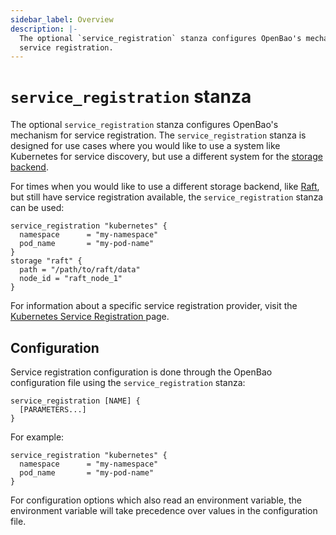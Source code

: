 ```yaml
---
sidebar_label: Overview
description: |-
  The optional `service_registration` stanza configures OpenBao's mechanism for
  service registration.
---
```


# `service_registration` stanza

The optional `service_registration` stanza configures OpenBao's mechanism for
service registration. The `service_registration` stanza is designed for use cases
where you would like to use a system like Kubernetes for service discovery, but use
a different system for the [storage backend][storage-backend].

For times when you would like to use a different storage backend, like
[Raft][raft-backend], but still have service registration available, the
`service_registration` stanza can be used:

```hcl
service_registration "kubernetes" {
  namespace      = "my-namespace"
  pod_name       = "my-pod-name"
}
storage "raft" {
  path = "/path/to/raft/data"
  node_id = "raft_node_1"
}
```

For information about a specific service registration provider, visit the [Kubernetes Service Registration
][kubernetes-service-registration] page.

## Configuration

Service registration configuration is done through the OpenBao configuration file
using the `service_registration` stanza:

```hcl
service_registration [NAME] {
  [PARAMETERS...]
}
```

For example:

```hcl
service_registration "kubernetes" {
  namespace      = "my-namespace"
  pod_name       = "my-pod-name"
}
```

For configuration options which also read an environment variable, the
environment variable will take precedence over values in the configuration
file.

[storage-backend]: /docs/configuration/storage
[raft-backend]: /docs/configuration/storage/raft
[kubernetes-service-registration]: /docs/configuration/service-registration/kubernetes
